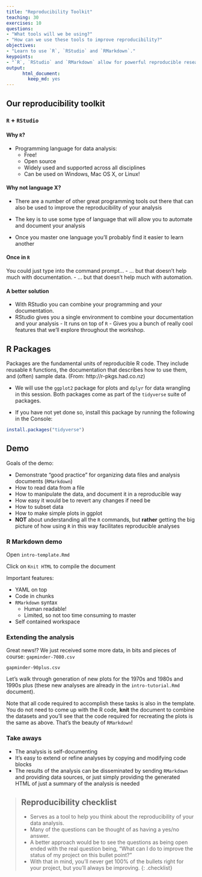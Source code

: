 ```yaml
---
title: "Reproducibility Toolkit"
teaching: 30
exercises: 10
questions:
- "What tools will we be using?"
- "How can we use these tools to improve reproducibility?"
objectives:
- "Learn to use `R`, `RStudio` and `RMarkdown`."
keypoints:
- "`R`, `RStudio` and `RMarkdown` allow for powerful reproducible research."
output:  
      html_document: 
        keep_md: yes
---
```


## Our reproducibility toolkit
### `R` + `RStudio`

#### Why `R`?
- Programming language for data analysis:
  - Free!
  - Open source
  - Widely used and supported across all disciplines
  - Can be used on Windows, Mac OS X, or Linux!

#### Why not language X?
- There are a number of other great programming tools out there that can also be used to improve the reproducibility of your analysis

- The key is to use some type of language that will allow you to automate and document your analysis

- Once you master one language you'll probably find it easier to learn another

#### Once in `R`

You could just type into the command prompt...
 - ... but that doesn't help much with documentation.
 - ... but that doesn't help much with automation.

#### A better solution
- With RStudio you can combine your programming and your documentation.
- RStudio gives you a single environment to combine your documentation and your analysis - It runs on top of `R` - Gives you a bunch of really cool features that we'll explore throughout the workshop.

## R Packages

Packages are the fundamental units of reproducible R code. They include reusable `R` functions, the documentation that describes how to use them, and (often) sample data. (From: http://r-pkgs.had.co.nz)

- We will use the `ggplot2` package for plots and `dplyr` for data wrangling in this session. Both packages come as part of the `tidyverse` suite of packages. 

- If you have not yet done so, install this package by running the following in the Console:

```r
install.packages("tidyverse")
````

## Demo

Goals of the demo:

- Demonstrate "good practice" for organizing data files and analysis documents (`RMarkdown`)
- How to read data from a file
- How to manipulate the data, and document it in a reproducible way
- How easy it would be to revert any changes if need be
- How to subset data
- How to make simple plots in ggplot
- **NOT** about understanding all the `R` commands, but  **rather** getting the big picture of how using `R` in this way facilitates reproducible analyses

### R Markdown demo

Open `intro-template.Rmd`

Click on `Knit HTML` to compile the document

Important features:

- YAML on top
- Code in chunks
- `RMarkdown` syntax
    - Human readable!
    - Limited, so not too time consuming to master
- Self contained workspace

### Extending the analysis

Great news!? We just received some more data, in bits and pieces of course:
`gapminder-7080.csv`

`gapminder-90plus.csv`

Let's walk through generation of new plots for the 1970s and 1980s and 1990s plus (these new analyses are already in the `intro-tutorial.Rmd` document).

Note that all code required to accomplish these tasks is also in the template. You do not need to come up with the R code, **knit** the document to combine the datasets and you'll see that the code required for recreating the plots is the same as above. That's the beauty of `RMarkdown`!

### Take aways
- The analysis is self-documenting
- It's easy to extend or refine analyses by copying and modifying code blocks
- The results of the analysis can be disseminated by sending `RMarkdown` and providing data sources, or just simply providing the generated HTML of just a summary of the analysis is needed

> ## Reproducibility checklist
>
> - Serves as a tool to help you think about the reproducibility of your data analysis.
> - Many of the questions can be thought of as having a yes/no answer.
> - A better approach would be to see the questions as being open ended with the real question being, "What can I do to improve the status of my project on this bullet point?"
> - With that in mind, you'll never get 100% of the bullets right for your project, but you'll always be improving.
{: .checklist}
